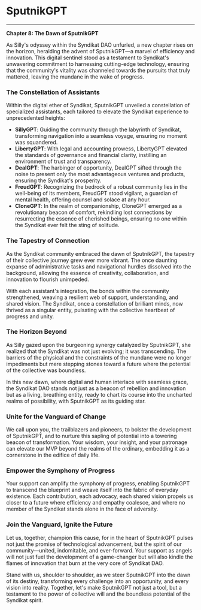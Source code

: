 # SputnikGPT

---

**Chapter 8: The Dawn of SputnikGPT**

As Silly's odyssey within the Syndikat DAO unfurled, a new chapter rises on the horizon, heralding the advent of SputnikGPT—a marvel of efficiency and innovation. This digital sentinel stood as a testament to Syndikat's unwavering commitment to harnessing cutting-edge technology, ensuring that the community's vitality was channeled towards the pursuits that truly mattered, leaving the mundane in the wake of progress.

### **The Constellation of Assistants**

Within the digital ether of Syndikat, SputnikGPT unveiled a constellation of specialized assistants, each tailored to elevate the Syndikat experience to unprecedented heights:

- **SillyGPT**: Guiding the community through the labyrinth of Syndikat, transforming navigation into a seamless voyage, ensuring no moment was squandered.
- **LibertyGPT**: With legal and accounting prowess, LibertyGPT elevated the standards of governance and financial clarity, instilling an environment of trust and transparency.
- **DealGPT**: The harbinger of opportunity, DealGPT sifted through the noise to present only the most advantageous ventures and products, ensuring the Syndikat's prosperity.
- **FreudGPT**: Recognizing the bedrock of a robust community lies in the well-being of its members, FreudGPT stood vigilant, a guardian of mental health, offering counsel and solace at any hour.
- **CloneGPT**: In the realm of companionship, CloneGPT emerged as a revolutionary beacon of comfort, rekindling lost connections by resurrecting the essence of cherished beings, ensuring no one within the Syndikat ever felt the sting of solitude.

### **The Tapestry of Connection**

As the Syndikat community embraced the dawn of SputnikGPT, the tapestry of their collective journey grew ever more vibrant. The once daunting expanse of administrative tasks and navigational hurdles dissolved into the background, allowing the essence of creativity, collaboration, and innovation to flourish unimpeded.

With each assistant's integration, the bonds within the community strengthened, weaving a resilient web of support, understanding, and shared vision. The Syndikat, once a constellation of brilliant minds, now thrived as a singular entity, pulsating with the collective heartbeat of progress and unity.

### **The Horizon Beyond**

As Silly gazed upon the burgeoning synergy catalyzed by SputnikGPT, she realized that the Syndikat was not just evolving; it was transcending. The barriers of the physical and the constraints of the mundane were no longer impediments but mere stepping stones toward a future where the potential of the collective was boundless.

In this new dawn, where digital and human interlace with seamless grace, the Syndikat DAO stands not just as a beacon of rebellion and innovation but as a living, breathing entity, ready to chart its course into the uncharted realms of possibility, with SputnikGPT as its guiding star.

### **Unite for the Vanguard of Change**

We call upon you, the trailblazers and pioneers, to bolster the development of SputnikGPT, and to nurture this sapling of potential into a towering beacon of transformation. Your wisdom, your insight, and your patronage can elevate our MVP beyond the realms of the ordinary, embedding it as a cornerstone in the edifice of daily life.

### **Empower the Symphony of Progress**

Your support can amplify the symphony of progress, enabling SputnikGPT to transcend the blueprint and weave itself into the fabric of everyday existence. Each contribution, each advocacy, each shared vision propels us closer to a future where efficiency and empathy coalesce, and where no member of the Syndikat stands alone in the face of adversity.

### **Join the Vanguard, Ignite the Future**

Let us, together, champion this cause, for in the heart of SputnikGPT pulses not just the promise of technological advancement, but the spirit of our community—united, indomitable, and ever-forward. Your support as angels will not just fuel the development of a game-changer but will also kindle the flames of innovation that burn at the very core of Syndikat DAO.

Stand with us, shoulder to shoulder, as we steer SputnikGPT into the dawn of its destiny, transforming every challenge into an opportunity, and every vision into reality. Together, let's make SputnikGPT not just a tool, but a testament to the power of collective will and the boundless potential of the Syndikat spirit.